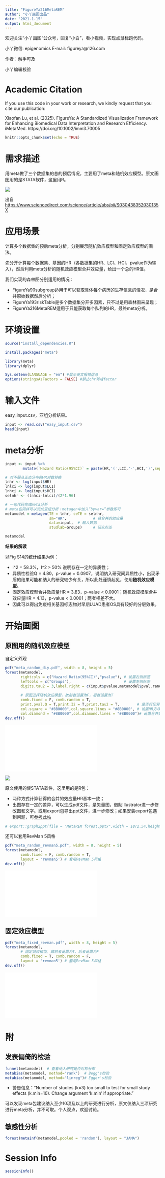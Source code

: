 ```yaml
---
title: "FigureYa216MetaREM"
author: "小丫画图出品"
date: "2021-1-15"
output: html_document
---
```

欢迎关注“小丫画图”公众号，回复“小白”，看小视频，实现点鼠标跑代码。

小丫微信: epigenomics  E-mail: figureya@126.com

作者：触手可及

小丫编辑校验

# Academic Citation
If you use this code in your work or research, we kindly request that you cite our publication:

Xiaofan Lu, et al. (2025). FigureYa: A Standardized Visualization Framework for Enhancing Biomedical Data Interpretation and Research Efficiency. iMetaMed. https://doi.org/10.1002/imm3.70005


```r
knitr::opts_chunk$set(echo = TRUE)
```

# 需求描述

用meta做了三个数据集的总的预后情况，主要用了meta和随机效应模型。原文画图用的是STATA软件，这里用R。

![](example.jpg)

出自<https://www.sciencedirect.com/science/article/abs/pii/S030438352030135X>

# 应用场景

计算多个数据集的预后meta分析，分别展示随机效应模型和固定效应模型的画法。

先分开计算每个数据集、基因的HR（各数据集的HR、LCI、HCI、pvalue作为输入），然后利用meta分析的随机效应模型合并效应量，给出一个总的HR值。

我们实现的森林图分别适用的情况：

- FigureYa90subgroup适用于可以获取具体每个病历的生存信息的情况，是合并原始数据然后分析；
- FigureYa193riskTable是多个数据集分开多因素，只不过是用森林图来呈现；
- FigureYa216MetaREM适用于只能获取每个队列的HR，最终meta分析。

# 环境设置


```r
source("install_dependencies.R")
```

```r
install.packages("meta")
```


```r
library(meta)
library(dplyr)

Sys.setenv(LANGUAGE = "en") #显示英文报错信息
options(stringsAsFactors = FALSE) #禁止chr转成factor
```

# 输入文件

easy_input.csv，亚组分析结果。

```r
input <- read.csv("easy_input.csv")
head(input)
```

# meta分析

```r
input <- input %>%
        mutate(`Hazard Ratio(95%CI)` = paste(HR,'(',LCI,'-',HCI,')',sep=""))   

# 对不服从正态分布的HR对数转换
lnhr <- log(input$HR)
lnlci <- log(input$LCI)
lnhci <- log(input$HCI)
selnhr <- (lnhci-lnlci)/(2*1.96)

# 一句代码完成meta分析
# meta包同样可以完成亚组分析：metagen中加入“byvar=”参数即可
metamodel = metagen(TE = lnhr, seTE = selnhr,
                    sm="HR",            # 待合并的效应量
                    data=input,  # 输入数据
                    studlab=Groups)     # 研究标签

metamodel
```

**结果的解读**

以Fig S14的统计结果为例：

- I^2 = 58.3%，I^2 > 50% 说明存在一定的异质性；
- 异质性检验Q = 4.80，p-value = 0.0907，说明纳入研究间异质性小，出现矛盾的结果可能和纳入的研究较少有关，所以此处谨慎起见，使用**随机效应模型**。
- 固定效应模型合并效应量HR = 3.83，p-value < 0.0001；随机效应模型合并效应量HR = 4.13，p-value < 0.0001；两者相差不大。
- 因此可以得出免疫相关基因标志物对早期LUAD患者OS具有较好的分层效果。

# 开始画图

## 原图用的随机效应模型

自定义外观

```r
pdf("meta_random_diy.pdf", width = 8, height = 5)
forest(metamodel, 
       rightcols = c("Hazard Ratio(95%CI)","pvalue"), # 设置右侧标签
       leftcols = c("Groups"),                        # 设置左侧标签
       digits.tau2 = 3,label.right = c(input$pvalue,metamodel$pval.random),
       
       # 原图选择随机效应模型，故前者设置为F，后者设置为T
       comb.fixed = F, comb.random = T, 
       print.pval.Q = T,print.I2 = T,print.tau2 = T,        # 是否打印异质性检验的结果
       col.square = "#8B0000",col.square.lines = "#8B0000", # 设置HR方块颜色
       col.diamond = "#8B0000",col.diamond.lines = "#8B0000")# 设置合并效应量HR的颜色
dev.off()
```

![](meta_random_diy.pdf)

![](method.jpg)

原文使用的使STATA软件，这里用的是R包：

- 两种方式计算获得的合并的效应量HR基本一致；
- 出图存在一定的差异，可以生成pdf文件，是矢量图，借助Illustrator进一步修改图和文字。或用export包导出ppt文件，进一步修改；如果安装export包遇到问题，可[参考此帖](https://www.jianshu.com/p/ff5bcf46c34a)

```r
# export::graph2ppt(file = "MetaREM forest.pptx",width = 18/2.54,height = 12/2.54)
```

还可以套用RevMan 5风格

```r
pdf("meta_random_revman5.pdf", width = 8, height = 5)
forest(metamodel,
       comb.fixed = F, comb.random = T, 
       layout = 'revman5') # 套用RevMan 5风格
dev.off()
```

![](meta_random_revman5.pdf)

## 固定效应模型

```r
pdf("meta_fixed_revman.pdf", width = 8, height = 5)
forest(metamodel,
       # 固定效应模型，故前者设置为T，后者设置为F
       comb.fixed = T, comb.random = F, 
       layout = 'revman5') # 套用RevMan 5风格
dev.off()
```

![](meta_fixed_revman.pdf)

# 附

## 发表偏倚的检验

```r
funnel(metamodel)  # 查看纳入研究是否对称分布
metabias(metamodel, method="rank")  # Begg's检验
metabias(metamodel, method="linreg")# Egger's检验
```

- 警告信息：“Number of studies (k=3) too small to test for small study effects (k.min=10). Change argument 'k.min' if appropriate.”

可以发现meta包建议纳入至少10项及以上的研究进行分析，原文仅纳入三项研究进行meta分析，并不可取。个人观点，欢迎讨论。

## 敏感性分析

```r
forest(metainf(metamodel,pooled = 'random'), layout = "JAMA")
```

# Session Info

```r
sessionInfo()
```